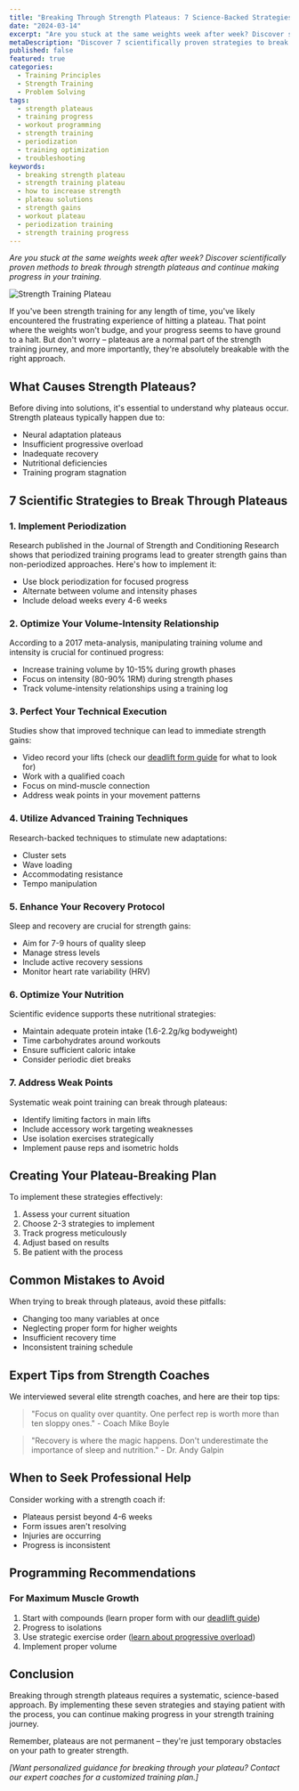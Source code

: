 ```yaml
---
title: "Breaking Through Strength Plateaus: 7 Science-Backed Strategies"
date: "2024-03-14"
excerpt: "Are you stuck at the same weights week after week? Discover scientifically proven methods to break through strength plateaus and continue making progress in your training."
metaDescription: "Discover 7 scientifically proven strategies to break through strength training plateaus. Learn expert techniques, nutrition tips, and recovery protocols for continued progress."
published: false
featured: true
categories:
  - Training Principles
  - Strength Training
  - Problem Solving
tags:
  - strength plateaus
  - training progress
  - workout programming
  - strength training
  - periodization
  - training optimization
  - troubleshooting
keywords:
  - breaking strength plateau
  - strength training plateau
  - how to increase strength
  - plateau solutions
  - strength gains
  - workout plateau
  - periodization training
  - strength training progress
---
```


_Are you stuck at the same weights week after week? Discover scientifically proven methods to break through strength plateaus and continue making progress in your training._

![Strength Training Plateau](placeholder-image.jpg)

If you've been strength training for any length of time, you've likely encountered the frustrating experience of hitting a plateau. That point where the weights won't budge, and your progress seems to have ground to a halt. But don't worry – plateaus are a normal part of the strength training journey, and more importantly, they're absolutely breakable with the right approach.

## What Causes Strength Plateaus?

Before diving into solutions, it's essential to understand why plateaus occur. Strength plateaus typically happen due to:

- Neural adaptation plateaus
- Insufficient progressive overload
- Inadequate recovery
- Nutritional deficiencies
- Training program stagnation

## 7 Scientific Strategies to Break Through Plateaus

### 1. Implement Periodization
Research published in the Journal of Strength and Conditioning Research shows that periodized training programs lead to greater strength gains than non-periodized approaches. Here's how to implement it:

- Use block periodization for focused progress
- Alternate between volume and intensity phases
- Include deload weeks every 4-6 weeks

### 2. Optimize Your Volume-Intensity Relationship
According to a 2017 meta-analysis, manipulating training volume and intensity is crucial for continued progress:

- Increase training volume by 10-15% during growth phases
- Focus on intensity (80-90% 1RM) during strength phases
- Track volume-intensity relationships using a training log

### 3. Perfect Your Technical Execution
Studies show that improved technique can lead to immediate strength gains:

- Video record your lifts (check our [deadlift form guide](/blog/perfect-deadlift-form-guide) for what to look for)
- Work with a qualified coach
- Focus on mind-muscle connection
- Address weak points in your movement patterns

### 4. Utilize Advanced Training Techniques
Research-backed techniques to stimulate new adaptations:

- Cluster sets
- Wave loading
- Accommodating resistance
- Tempo manipulation

### 5. Enhance Your Recovery Protocol
Sleep and recovery are crucial for strength gains:

- Aim for 7-9 hours of quality sleep
- Manage stress levels
- Include active recovery sessions
- Monitor heart rate variability (HRV)

### 6. Optimize Your Nutrition
Scientific evidence supports these nutritional strategies:

- Maintain adequate protein intake (1.6-2.2g/kg bodyweight)
- Time carbohydrates around workouts
- Ensure sufficient caloric intake
- Consider periodic diet breaks

### 7. Address Weak Points
Systematic weak point training can break through plateaus:

- Identify limiting factors in main lifts
- Include accessory work targeting weaknesses
- Use isolation exercises strategically
- Implement pause reps and isometric holds

## Creating Your Plateau-Breaking Plan

To implement these strategies effectively:

1. Assess your current situation
2. Choose 2-3 strategies to implement
3. Track progress meticulously
4. Adjust based on results
5. Be patient with the process

## Common Mistakes to Avoid

When trying to break through plateaus, avoid these pitfalls:

- Changing too many variables at once
- Neglecting proper form for higher weights
- Insufficient recovery time
- Inconsistent training schedule

## Expert Tips from Strength Coaches

We interviewed several elite strength coaches, and here are their top tips:

> "Focus on quality over quantity. One perfect rep is worth more than ten sloppy ones." - Coach Mike Boyle

> "Recovery is where the magic happens. Don't underestimate the importance of sleep and nutrition." - Dr. Andy Galpin

## When to Seek Professional Help

Consider working with a strength coach if:

- Plateaus persist beyond 4-6 weeks
- Form issues aren't resolving
- Injuries are occurring
- Progress is inconsistent

## Programming Recommendations

### For Maximum Muscle Growth
1. Start with compounds (learn proper form with our [deadlift guide](/blog/perfect-deadlift-form-guide))
2. Progress to isolations
3. Use strategic exercise order ([learn about progressive overload](/blog/ultimate-guide-progressive-overload))
4. Implement proper volume

## Conclusion

Breaking through strength plateaus requires a systematic, science-based approach. By implementing these seven strategies and staying patient with the process, you can continue making progress in your strength training journey.

Remember, plateaus are not permanent – they're just temporary obstacles on your path to greater strength.

*[Want personalized guidance for breaking through your plateau? Contact our expert coaches for a customized training plan.]* 